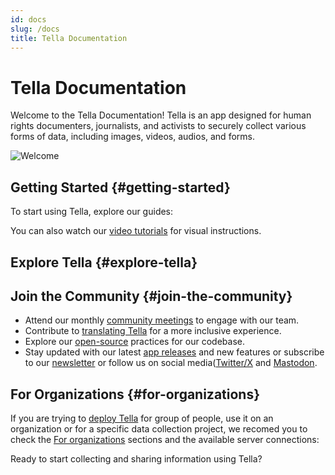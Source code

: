 ```yaml
---
id: docs
slug: /docs
title: Tella Documentation
---
```


# Tella Documentation

Welcome to the Tella Documentation! Tella is an app designed for human rights documenters, journalists, and activists to securely collect various forms of data, including images, videos, audios, and forms.

![Welcome](/img/feature.png)

## Getting Started {#getting-started}

To start using Tella, explore our guides:

<div class="doc-card-list">
    <DocCard title="Android Guide" description="Quick start guide for Tella users on Android" link="/get-started-android" />
    <DocCard title="iOS Guide" description="Quick start guide for Tella users on iPhone" link="/get-started-ios" />
</div>

You can also watch our [video tutorials](/video-tutorials) for visual instructions.

## Explore Tella {#explore-tella}

<div class="doc-card-list">
    <DocCard title="Features" description="Discover detailed descriptions of Tella's features." link="/features" />
    <DocCard title="Security and Privacy" description="Learn about our security features and independent audits." link="/security-and-privacy" />
    <DocCard title="Accessibility" description="Explore languages supported by Tella and our accessibility efforts." link="/accessibility" />
    <DocCard title="User Stories" description="Understand real-world use cases and deployments." link="/user-stories" />
    <DocCard title="FAQs" description="Find answers to common questions." link="/faq" />
    <DocCard title="Contact Us" description="Reach out for support or inquiries." link="/contact-us" />
</div>



## Join the Community {#join-the-community}

- Attend our monthly [community meetings](/community-meetings) to engage with our team.
- Contribute to [translating Tella](/translating-tella) for a more inclusive experience.
- Explore our [open-source](/open-source) practices for our codebase.
- Stay updated with our latest [app releases](/releases) and new features or subscribe to our [newsletter](https://blog.wearehorizontal.org/tag/tella/) or follow us on social media([Twitter/X](https://twitter.com/Tella_app) and [Mastodon](https://infosec.exchange/@tella).

## For Organizations {#for-organizations}

If you are trying to [deploy Tella](/faq#what-does-it-mean-to-deploy-tella) for group of people, use it on an organization or for a specific data collection project, we recomed you to check the [For organizations](for-organizations) sections and the available server connections:

<div class="doc-card-list">
    <DocCard title="Tella Web" description="The Reports feature empowers users to conveniently upload photos, videos, and audio recordings to their server." link="/tella-web" />
    <DocCard title="Uwazi" description="The Uwazi server connection is available for organizations looking to collect structured data." />
    <DocCard title="Open Data Kit (ODK)" description="The Open Data Kit server connection is available for organizations looking to collect structured data using forms." link="/odk" />
</div>

Ready to start collecting and sharing information using Tella? 
